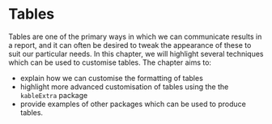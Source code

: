 # Tables

Tables are one of the primary ways in which we can communicate results in a report, and it can often be desired to tweak the appearance of these to suit our particular needs. In this chapter, we will highlight several techniques which can be used to customise tables. The chapter aims to:

- explain how we can customise the formatting of tables
- highlight more advanced customisation of tables using the the `kableExtra` package
- provide examples of other packages which can be used to produce tables.


